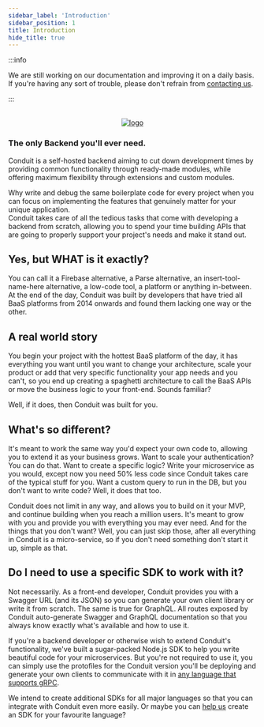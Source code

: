 ```yaml
---
sidebar_label: 'Introduction'
sidebar_position: 1
title: Introduction
hide_title: true
---
```


:::info

We are still working on our documentation and improving it on a daily basis.<br />
If you're having any sort of trouble, please don't refrain from [contacting us](https://discord.com/invite/fBqUQ23M7g).<br />

:::

<p align="center">
    <br />
    <a href="https://getconduit.dev" target="_blank"><img style={{height: "5em"}} src="https://getconduit.dev/conduitLogo.svg" alt="logo"/></a>
    <h3 style={{"margin-top": "0.5rem",}}>The only Backend you'll ever need.</h3>
</p>

Conduit is a self-hosted backend aiming to cut down development times by providing common functionality through
ready-made modules, while offering maximum flexibility through extensions and custom modules.

Why write and debug the same boilerplate code for every project when you can focus
on implementing the features that genuinely matter for your unique application.<br />
Conduit takes care of all the tedious tasks that come with developing a backend from scratch,
allowing you to spend your time building APIs that are going to
properly support your project's needs and make it stand out.

## Yes, but WHAT is it exactly?

You can call it a Firebase alternative, a Parse alternative, an insert-tool-name-here alternative, a low-code tool, a platform or anything in-between. At the end of the day, 
Conduit was built by developers that have tried all BaaS platforms from 2014 onwards and found them lacking one way or the other.

## A real world story

You begin your project with the hottest BaaS platform of the day, it has everything you want until you want to change your architecture, 
scale your product or add that very specific functionality your app needs and you can't, so you end up creating a spaghetti architecture 
to call the BaaS APIs or move the business logic to your front-end. Sounds familiar?

Well, if it does, then Conduit was built for you.

## What's so different?

It's meant to work the same way you'd expect your own code to, allowing you to extend it as your business grows. 
Want to scale your authentication? You can do that. Want to create a specific logic? 
Write your microservice as you would, except now you need 50% less code since Conduit takes care of the typical stuff for you. 
Want a custom query to run in the DB, but you don't want to write code? Well, it does that too.

Conduit does not limit in any way, and allows you to build on it your MVP, and continue building when you reach a million users. 
It's meant to grow with you and provide you with everything you may ever need. And for the things that you don't want? Well, 
you can just skip those, after all everything in Conduit is a micro-service, so if you don't need something don't start it up, simple as that.

## Do I need to use a specific SDK to work with it?

Not necessarily. As a front-end developer, Conduit provides you with a Swagger URL (and its JSON) so you can generate
your own client library or write it from scratch. The same is true for GraphQL. All routes exposed by Conduit auto-generate 
Swagger and GraphQL documentation so that you always know exactly what's available and how to use it.

If you're a backend developer or otherwise wish to extend Conduit's functionality,
we've built a sugar-packed Node.js SDK to help you write beautiful code for your microservices.
But you're not required to use it, you can simply use the protofiles for the Conduit version you'll be deploying
and generate your own clients to communicate with it in [any language that supports gRPC](https://grpc.io/docs/languages/).

We intend to create additional SDKs for all major languages so that you can integrate with Conduit even more easily.
Or maybe you can [help us](https://github.com/ConduitPlatform/Conduit/blob/main/.github/CONTRIBUTING.md)
create an SDK for your favourite language?
